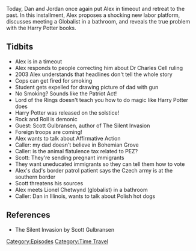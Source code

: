 {{DEFAULTSORT:
    #_EPISODE_0610:June 23, 2003
}}{{Episode
    | title           = June 23, 2003
    | caption         = [https://knowledgefight.libsyn.com/610-june-23-2003 Listen to this episode on Libsyn]
    | episodeNumber   = 610
    | length          = 01:07:23
    | airDate         = October 29, 2021
    | coverageDate    = June 23, 2003
    | episodeType     = [[:Category:Time Travel|Time Travel]]
    | appearance      = [[Dr Charles Cell]], [[Scott Gulbransen]], [[Lionel Chetwynd]]
    | oocDrop         = You're a traitor, Dan
    | previousEpisode = [[609: October 20, 2021]]
    | nextEpisode     = [[611: October 29, 2021]]
}}

{{Stub}}

Today, Dan and Jordan once again put Alex in timeout and retreat to the past. In this installment, Alex proposes a shocking new labor platform, discusses meeting a Globalist in a bathroom, and reveals the true problem with the Harry Potter books.

==Tidbits==

*Alex is in a timeout
*Alex responds to people correcting him about Dr Charles Cell ruling
*2003 Alex understands that headlines don't tell the whole story
*Cops can get fired for smoking
*Student gets expelled for drawing picture of dad with gun
*No Smoking? Sounds like the Patriot Act!
*Lord of the Rings doesn't teach you how to do magic like Harry Potter does
*Harry Potter was released on the solstice!
*Rock and Roll is demonic
*Guest: Scott Gulbransen, author of The Silent Invasion
*Foreign troops are coming!
*Alex wants to talk about Affirmative Action
*Caller: my dad doesn't believe in Bohemian Grove
*Caller: is the animal flatulence tax related to PEZ?
*Scott: They're sending pregnant immigrants
*They want uneducated immigrants so they can tell them how to vote
*Alex's dad's border patrol patient says the Czech army is at the southern border
*Scott threatens his sources
*Alex meets Lionel Chetwynd (globalist) in a bathroom
*Caller: Dan in Illinois, wants to talk about Polish hot dogs

==References==

*The Silent Invasion by Scott Gulbransen

[[Category:Episodes]]
[[Category:Time Travel]]